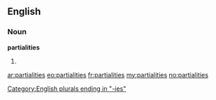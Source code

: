 ==English==

===Noun===
'''partialities'''

# {{plural of|[[partiality]]}}

[[Category:English plurals ending in "-ies"]]

[[ar:partialities]]
[[eo:partialities]]
[[fr:partialities]]
[[my:partialities]]
[[no:partialities]]